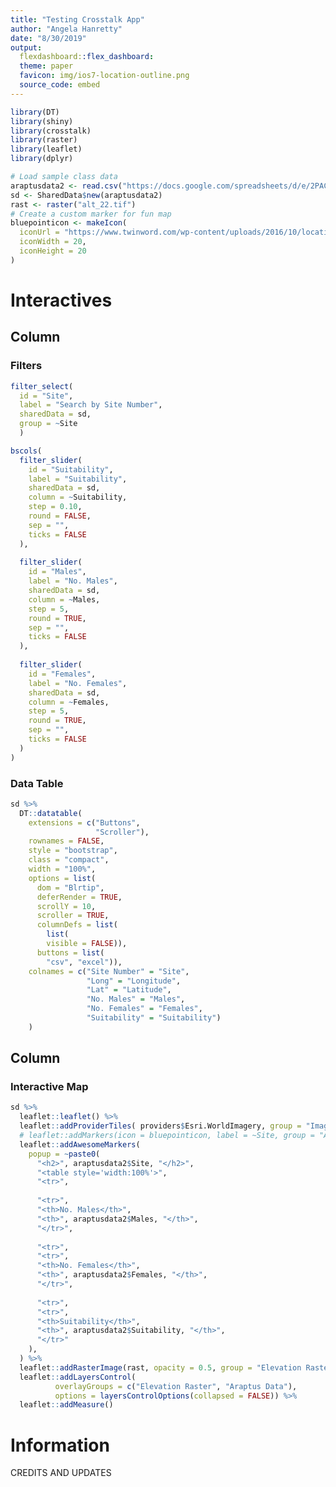 ```yaml
---
title: "Testing Crosstalk App"
author: "Angela Hanretty"
date: "8/30/2019"
output: 
  flexdashboard::flex_dashboard:
  theme: paper
  favicon: img/ios7-location-outline.png
  source_code: embed
---
```


```r
library(DT)
library(shiny)
library(crosstalk)
library(raster)
library(leaflet)
library(dplyr)

# Load sample class data
araptusdata2 <- read.csv("https://docs.google.com/spreadsheets/d/e/2PACX-1vQNCFb3C1oSia_dN5ISXusrGqwVSFibt0_zkqq7wiNtW_tl1DM-Ch-fIKKmIz_ijXxdrKux6qvvy8yD/pub?output=csv")
sd <- SharedData$new(araptusdata2)
rast <- raster("alt_22.tif")
# Create a custom marker for fun map
bluepointicon <- makeIcon(
  iconUrl = "https://www.twinword.com/wp-content/uploads/2016/10/location-icon-vector-blue-pin.svg",
  iconWidth = 20,
  iconHeight = 20
)

```

Interactives {data-icon="ion-stats-bars"}
=====================================

Column {data-width=400}
-------------------------------------

### Filters

```r
filter_select(
  id = "Site",
  label = "Search by Site Number",
  sharedData = sd,
  group = ~Site
  )

bscols(
  filter_slider(
    id = "Suitability",
    label = "Suitability",
    sharedData = sd,
    column = ~Suitability,
    step = 0.10,
    round = FALSE,
    sep = "",
    ticks = FALSE
  ),
  
  filter_slider(
    id = "Males",
    label = "No. Males",
    sharedData = sd,
    column = ~Males,
    step = 5,
    round = TRUE,
    sep = "",
    ticks = FALSE
  ),
  
  filter_slider(
    id = "Females",
    label = "No. Females",
    sharedData = sd,
    column = ~Females,
    step = 5,
    round = TRUE,
    sep = "",
    ticks = FALSE
  )
)
```

### Data Table

```r
sd %>%
  DT::datatable(
    extensions = c("Buttons",
                   "Scroller"),
    rownames = FALSE,
    style = "bootstrap",
    class = "compact",
    width = "100%",
    options = list(
      dom = "Blrtip",
      deferRender = TRUE,
      scrollY = 10,
      scroller = TRUE,
      columnDefs = list(
        list(
        visible = FALSE)),
      buttons = list(
        "csv", "excel")),
    colnames = c("Site Number" = "Site",
                 "Long" = "Longitude",
                 "Lat" = "Latitude",
                 "No. Males" = "Males",
                 "No. Females" = "Females",
                 "Suitability" = "Suitability")
    )
```


Column {data-width=600}
-------------------------------------

### Interactive Map

```r
sd %>%
  leaflet::leaflet() %>%
  leaflet::addProviderTiles( providers$Esri.WorldImagery, group = "Imagery") %>%
  # leaflet::addMarkers(icon = bluepointicon, label = ~Site, group = "Araptus Data") %>%
  leaflet::addAwesomeMarkers(
    popup = ~paste0(
      "<h2>", araptusdata2$Site, "</h2>",
      "<table style='width:100%'>",
      "<tr>",
      
      "<tr>",
      "<th>No. Males</th>",
      "<th>", araptusdata2$Males, "</th>",
      "</tr>",
      
      "<tr>",
      "<tr>",
      "<th>No. Females</th>",
      "<th>", araptusdata2$Females, "</th>",
      "</tr>",
      
      "<tr>",
      "<tr>",
      "<th>Suitability</th>",
      "<th>", araptusdata2$Suitability, "</th>",
      "</tr>"
    ),
  ) %>%
  leaflet::addRasterImage(rast, opacity = 0.5, group = "Elevation Raster") %>%
  leaflet::addLayersControl(
          overlayGroups = c("Elevation Raster", "Araptus Data"),
          options = layersControlOptions(collapsed = FALSE)) %>%
  leaflet::addMeasure()
```

Information {data-orientation=rows data-icon="fa-info-circle"}
=====================================

CREDITS AND UPDATES